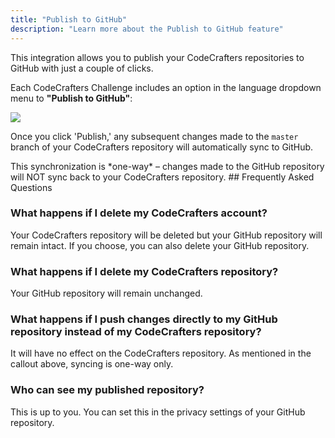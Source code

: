 ```yaml
---
title: "Publish to GitHub"
description: "Learn more about the Publish to GitHub feature"
---
```


This integration allows you to publish your CodeCrafters repositories to GitHub with just a couple of clicks.

Each CodeCrafters Challenge includes an option in the language dropdown menu to **"Publish to GitHub"**:

<Frame>
  <img src="../img/features/publish-to-github-dropdown.png"></img>
</Frame>

Once you click 'Publish,' any subsequent changes made to the `master` branch of your CodeCrafters repository will automatically sync to GitHub.

<Note>
  This synchronization is *one-way* – changes made to the GitHub repository will
  NOT sync back to your CodeCrafters repository.
</Note>
## Frequently Asked Questions

### What happens if I delete my CodeCrafters account?

Your CodeCrafters repository will be deleted but your GitHub repository will remain intact. If you choose, you can also delete your GitHub repository.

### What happens if I delete my CodeCrafters repository?

Your GitHub repository will remain unchanged.

### What happens if I push changes directly to my GitHub repository instead of my CodeCrafters repository?

It will have no effect on the CodeCrafters repository. As mentioned in the callout above, syncing is one-way only. 

### Who can see my published repository?

This is up to you. You can set this in the privacy settings of your GitHub repository.
